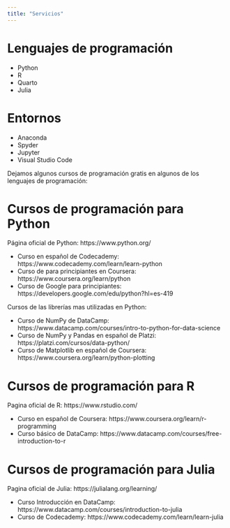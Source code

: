 ```yaml
---
title: "Servicios"
---
```


# Lenguajes de programación
- Python
- R
- Quarto
- Julia

# Entornos
- Anaconda
- Spyder
- Jupyter
- Visual Studio Code

Dejamos algunos cursos de programación gratis en algunos de los lenguajes de programación:

# Cursos de programación para Python
Página oficial de Python: https://www.python.org/ 

- Curso en español de Codecademy: https://www.codecademy.com/learn/learn-python
- Curso de para principiantes en Coursera: https://www.coursera.org/learn/python
- Curso de Google para principiantes: https://developers.google.com/edu/python?hl=es-419

Cursos de las librerías mas utilizadas en Python:

- Curso de NumPy de DataCamp: https://www.datacamp.com/courses/intro-to-python-for-data-science
- Curso de NumPy y Pandas en español de Platzi: https://platzi.com/cursos/data-python/
- Curso de Matplotlib en español de Coursera: https://www.coursera.org/learn/python-plotting

# Cursos de programación para R
Pagina oficial de R: https://www.rstudio.com/ 

- Curso en español de Coursera: https://www.coursera.org/learn/r-programming
- Curso básico de DataCamp: https://www.datacamp.com/courses/free-introduction-to-r

# Cursos de programación para Julia
Pagina oficial de Julia: https://julialang.org/learning/

- Curso Introducción en DataCamp: https://www.datacamp.com/courses/introduction-to-julia
- Curso de Codecademy: https://www.codecademy.com/learn/learn-julia